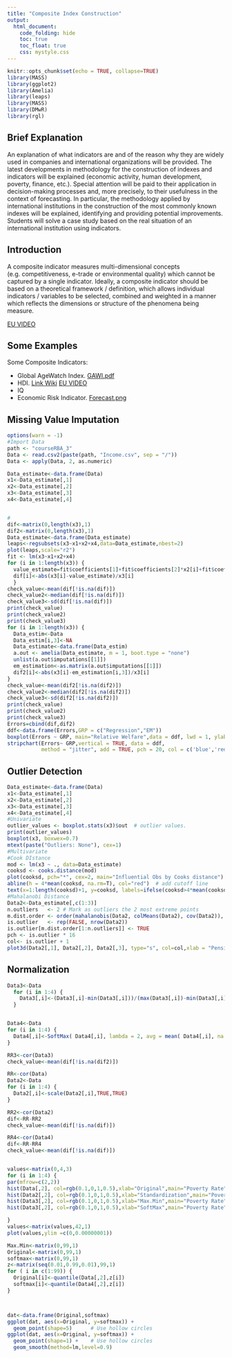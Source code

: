 ```yaml
---
title: "Composite Index Construction"
output: 
  html_document: 
    code_folding: hide
    toc: true
    toc_float: true
    css: mystyle.css
---
```


```r
knitr::opts_chunk$set(echo = TRUE, collapse=TRUE)
library(MASS)
library(ggplot2)
library(Amelia)
library(leaps)
library(MASS)
library(DMwR)
library(rgl)
```

## Brief Explanation 

An explanation of what indicators are and of the reason why they are widely used in companies and international organizations will be provided. The latest developments in methodology for the construction of indexes and indicators will be explained (economic activity, human development, poverty, finance, etc.). Special attention will be paid to their application in decision-making processes and, more precisely, to their usefulness in the context of forecasting. In particular, the methodology applied by international institutions in the construction of the most commonly known indexes will be explained, identifying and providing potential improvements. Students will solve a case study based on the real situation of an international institution using indicators.


## Introduction
A composite indicator measures multi-dimensional concepts (e.g. competitiveness, e-trade or environmental quality) which cannot be captured by a single indicator. Ideally, a composite indicator should be based on a theoretical framework / definition, which allows individual indicators / variables to be selected, combined and weighted in a manner which reflects the dimensions or structure of the phenomena being measure.

[EU VIDEO](https://www.youtube.com/watch?v=kz9g3d3xn6s)

## Some Examples

Some Composite Indicators:

-	Global AgeWatch Index. [GAWI.pdf](courseRBA_3/GAWI.pdf)
-	HDI. 
  [Link Wiki](https://en.wikipedia.org/wiki/Human_Development_Index)
  [EU VIDEO](https://www.youtube.com/watch?v=w5wORaWcWPY)
-	IQ
-	Economic Risk Indicator.
[Forecast.png](courseRBA_3/Forecast.png)


## Missing Value Imputation
```r
options(warn = -1)
#Import Data
path <- "courseRBA_3"
Data <- read.csv2(paste(path, "Income.csv", sep = "/"))
Data <- apply(Data, 2, as.numeric)

Data_estimate<-data.frame(Data)
x1<-Data_estimate[,1]
x2<-Data_estimate[,2]
x3<-Data_estimate[,3]
x4<-Data_estimate[,4]


#
dif<-matrix(0,length(x3),1)
dif2<-matrix(0,length(x3),1)
Data_estimate<-data.frame(Data_estimate)
leaps<-regsubsets(x3~x1+x2+x4,data=Data_estimate,nbest=2)
plot(leaps,scale="r2")
fit <- lm(x3~x1+x2+x4)
for (i in 1:length(x3)) {
  value_estimate=fit$coefficients[1]+fit$coefficients[2]*x2[i]+fit$coefficients[3]*x3[i]+fit$coefficients[4]*x4[i]
  dif[i]<-abs(x3[i]-value_estimate)/x3[i]
  }
check_value<-mean(dif[!is.na(dif)])
check_value2<-median(dif[!is.na(dif)])
check_value3<-sd(dif[!is.na(dif)])
print(check_value)
print(check_value2)
print(check_value3)
for (i in 1:length(x3)) {
  Data_estim<-Data
  Data_estim[i,3]<-NA
  Data_estimate<-data.frame(Data_estim)
  a.out <- amelia(Data_estimate, m = 1, boot.type = "none")
  unlist(a.out$imputations[[1]])
  em_estimation<-as.matrix(a.out$imputations[[1]])
  dif2[i]<-abs(x3[i]-em_estimation[i,3])/x3[i]
}
check_value<-mean(dif2[!is.na(dif2)])
check_value2<-median(dif2[!is.na(dif2)])
check_value3<-sd(dif2[!is.na(dif2)])
print(check_value)
print(check_value2)
print(check_value3)
Errors=cbind(dif,dif2)
ddf<-data.frame(Errors,GRP = c("Regression","EM"))
boxplot(Errors ~ GRP, main="Relative Welfare",data = ddf, lwd = 1, ylab = 'Errors')
stripchart(Errors~ GRP,vertical = TRUE, data = ddf, 
           method = "jitter", add = TRUE, pch = 20, col = c('blue','red'),cex=2)

```

## Outlier Detection
```r
Data_estimate<-data.frame(Data)
x1<-Data_estimate[,1]
x2<-Data_estimate[,2]
x3<-Data_estimate[,3]
x4<-Data_estimate[,4]
#Univariate
outlier_values <- boxplot.stats(x3)$out  # outlier values.
print(outlier_values)
boxplot(x3, boxwex=0.7)
mtext(paste("Outliers: None"), cex=1)
#Multivariate
#Cook DIstance
mod <- lm(x3 ~ ., data=Data_estimate)
cooksd <- cooks.distance(mod)
plot(cooksd, pch="*", cex=2, main="Influential Obs by Cooks distance")  # plot cook's distance
abline(h = 4*mean(cooksd, na.rm=T), col="red")  # add cutoff line
text(x=1:length(cooksd)+1, y=cooksd, labels=ifelse(cooksd>4*mean(cooksd, na.rm=T),names(cooksd),""), col="red")
#Mahalanobi Distance
Data2<-Data_estimate[,c(1:3)]
n.outliers   <- 2 # Mark as outliers the 2 most extreme points
m.dist.order <- order(mahalanobis(Data2, colMeans(Data2), cov(Data2)), decreasing=TRUE)
is.outlier   <- rep(FALSE, nrow(Data2))
is.outlier[m.dist.order[1:n.outliers]] <- TRUE
pch <- is.outlier * 16
col<- is.outlier + 1
plot3d(Data2[,1], Data2[,2], Data2[,3], type="s", col=col,xlab = "Pension",ylab="Poverty",zlab="Welfare")


```

## Normalization
```r

Data3<-Data
  for (i in 1:4) {
    Data3[,i]<-(Data3[,i]-min(Data3[,i]))/(max(Data3[,i])-min(Data3[,i]))
  }


Data4<-Data
for (i in 1:4) {
  Data4[,i]<-SoftMax( Data4[,i], lambda = 2, avg = mean( Data4[,i], na.rm = T), std = sd( Data4[,i], na.rm = T))
}

RR3<-cor(Data3)
check_value<-mean(dif[!is.na(dif2)])

RR<-cor(Data)
Data2<-Data
for (i in 1:4) {
  Data2[,i]<-scale(Data2[,i],TRUE,TRUE)
}

RR2<-cor(Data2)
dif<-RR-RR2
check_value<-mean(dif[!is.na(dif)])

RR4<-cor(Data4)
dif<-RR-RR4
check_value<-mean(dif[!is.na(dif)])


values<-matrix(0,4,3)
for (i in 1:4) {
par(mfrow=c(2,2))
hist(Data[,2], col=rgb(0.1,0,1,0.5),xlab="Original",main="Poverty Rate")
hist(Data2[,2], col=rgb(0.1,0,1,0.5),xlab="Standardization",main="Poverty Rate")
hist(Data3[,2], col=rgb(0.1,0,1,0.5),xlab="Max.Min",main="Poverty Rate")
hist(Data3[,2], col=rgb(0.1,0,1,0.5),xlab="SoftMax",main="Poverty Rate")

}
values<-matrix(values,42,1)
plot(values,ylim =c(0,0.00000001))

Max.Min<-matrix(0,99,1)
Original<-matrix(0,99,1)
softmax<-matrix(0,99,1)
z<-matrix(seq(0.01,0.99,0.01),99,1)
for ( i in c(1:99)) {
  Original[i]<-quantile(Data[,2],z[i])
  softmax[i]<-quantile(Data4[,2],z[i])
}



dat<-data.frame(Original,softmax)
ggplot(dat, aes(x=Original, y=softmax)) +
  geom_point(shape=5)      # Use hollow circles
ggplot(dat, aes(x=Original, y=softmax)) +
  geom_point(shape=1) +    # Use hollow circles
  geom_smooth(method=lm,level=0.9)  



```




